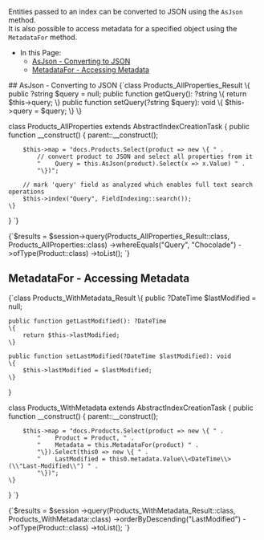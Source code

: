 
<Admonition type="note" title="">

Entities passed to an index can be converted to JSON using the `AsJson` method.  
It is also possible to access metadata for a specified object using the `MetadataFor` method.  

* In this Page:  
   * [AsJson - Converting to JSON](../indexes/converting-to-json-and-accessing-metadata.mdx#asjson---converting-to-json)  
   * [MetadataFor - Accessing Metadata](../indexes/converting-to-json-and-accessing-metadata.mdx#metadatafor---accessing-metadata)  

</Admonition>
## AsJson - Converting to JSON

<TabItem value="indexes_1" label="indexes_1">
<CodeBlock language="php">
{`class Products_AllProperties_Result
\{
    public ?string $query = null;
    public function getQuery(): ?string
    \{
        return $this->query;
    \}
    public function setQuery(?string $query): void
    \{
        $this->query = $query;
    \}
\}

class Products_AllProperties extends AbstractIndexCreationTask
\{
    public function __construct()
    \{
        parent::__construct();

        $this->map = "docs.Products.Select(product => new \{ " .
            // convert product to JSON and select all properties from it
            "    Query = this.AsJson(product).Select(x => x.Value) " .
            "\})";

        // mark 'query' field as analyzed which enables full text search operations
        $this->index("Query", FieldIndexing::search());
    \}
\}
`}
</CodeBlock>
</TabItem>

<TabItem value="indexes_2" label="indexes_2">
<CodeBlock language="php">
{`$results = $session->query(Products_AllProperties_Result::class, Products_AllProperties::class)
        ->whereEquals("Query", "Chocolade")
        ->ofType(Product::class)
        ->toList();
`}
</CodeBlock>
</TabItem>



## MetadataFor - Accessing Metadata

<TabItem value="indexes_3" label="indexes_3">
<CodeBlock language="php">
{`class Products_WithMetadata_Result
\{
    public ?DateTime $lastModified = null;

    public function getLastModified(): ?DateTime
    \{
        return $this->lastModified;
    \}

    public function setLastModified(?DateTime $lastModified): void
    \{
        $this->lastModified = $lastModified;
    \}
\}

class Products_WithMetadata extends AbstractIndexCreationTask
\{
    public function __construct()
    \{
        parent::__construct();

        $this->map = "docs.Products.Select(product => new \{ " .
            "    Product = Product, " .
            "    Metadata = this.MetadataFor(product) " .
            "\}).Select(this0 => new \{ " .
            "    LastModified = this0.metadata.Value\\<DateTime\\>(\\"Last-Modified\\") " .
            "\})";
    \}
\}
`}
</CodeBlock>
</TabItem>

<TabItem value="indexes_4" label="indexes_4">
<CodeBlock language="php">
{`$results = $session
    ->query(Products_WithMetadata_Result::class, Products_WithMetadata::class)
    ->orderByDescending("LastModified")
    ->ofType(Product::class)
    ->toList();
`}
</CodeBlock>
</TabItem>




